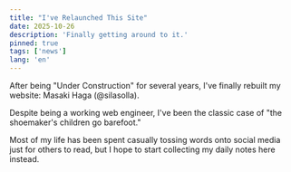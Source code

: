 ```yaml
---
title: "I've Relaunched This Site"
date: 2025-10-26
description: 'Finally getting around to it.'
pinned: true
tags: ['news']
lang: 'en'
---
```


After being "Under Construction" for several years, I've finally rebuilt my website: Masaki Haga (@silasolla).

Despite being a working web engineer, I've been the classic case of "the shoemaker's children go barefoot."

Most of my life has been spent casually tossing words onto social media just for others to read, but I hope to start collecting my daily notes here instead.

